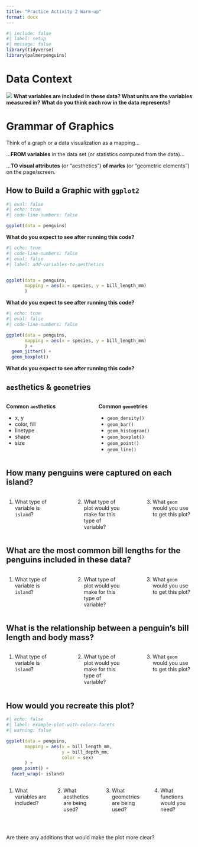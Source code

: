 ```yaml
---
title: "Practice Activity 2 Warm-up"
format: docx
---
```


```r
#| include: false
#| label: setup
#| message: false
library(tidyverse)
library(palmerpenguins)
```

# Data Context

![](images/penguins-docs.png){fig-alt="A screenshot of the R documentation page for the penguins dataset. The documentation page describes the context of the data (body measurements of penguins from the Palmer Archipeligo of Antarctica), the variables included in the data (species, island, bill_length_mm, etc.), and the units for each variable."}
**What variables are included in these data? What units are the variables measured in? What do you think each row in the data represents?**

\pagebreak

# Grammar of Graphics

Think of a graph or a data visualization as a mapping...

...**FROM variables** in the data set (or statistics computed from the data)...

...**TO visual attributes** (or "aesthetics") **of marks** (or "geometric elements") on the page/screen.

## How to Build a Graphic with `ggplot2`

```r
#| eval: false
#| echo: true
#| code-line-numbers: false

ggplot(data = penguins)
```

**What do you expect to see after running this code?**

\vspace{2cm}

```r
#| echo: true
#| code-line-numbers: false
#| eval: false
#| label: add-variables-to-aesthetics


ggplot(data = penguins, 
       mapping = aes(x = species, y = bill_length_mm)
       )
```

**What do you expect to see after running this code?**

\vspace{2cm}

::: {.midi}
```r
#| echo: true
#| eval: false
#| code-line-numbers: false

ggplot(data = penguins, 
       mapping = aes(x = species, y = bill_length_mm)
       ) +
  geom_jitter() +
  geom_boxplot()
```
:::

**What do you expect to see after running this code?**

\vspace{2cm}
## `aes`thetics & `geom`etries

::: columns
::: {.column width="40%"}
**Common `aes`thetics**

+ x, y
+ color, fill
+ linetype
+ shape
+ size
:::

::: {.column width="5%"}
:::

::: {.column width="55%"}
**Common `geom`etries**

+ `geom_density()`
+ `geom_bar()`
+ `geom_histogram()`
+ `geom_boxplot()`
+ `geom_point()`
+ `geom_line()`
:::
:::


## How many penguins were captured on each island?

::: columns
::: {.column width="30%"}
1. What type of variable is `island`? 
:::

::: {.column width="3%"}
:::

::: {.column width="30%"}
2. What type of plot would you make for this type of variable?
:::

::: {.column width="3%"}
:::

::: {.column width="30%"}
3. What `geom` would you use to get this plot?
:::
:::

## What are the most common bill lengths for the penguins included in these data?

::: columns
::: {.column width="30%"}
1. What type of variable is `island`? 
:::

::: {.column width="3%"}
:::

::: {.column width="30%"}
2. What type of plot would you make for this type of variable?
:::

::: {.column width="3%"}
:::

::: {.column width="30%"}
3. What `geom` would you use to get this plot?
:::
:::

## What is the relationship between a penguin's bill length and body mass?

::: columns
::: {.column width="30%"}
1. What type of variable is `island`? 
:::

::: {.column width="3%"}
:::

::: {.column width="30%"}
2. What type of plot would you make for this type of variable?
:::

::: {.column width="3%"}
:::

::: {.column width="30%"}
3. What `geom` would you use to get this plot?
:::
:::

## How would you recreate this plot?

```r
#| echo: false
#| label: example-plot-with-colors-facets
#| warning: false

ggplot(data = penguins, 
       mapping = aes(x = bill_length_mm, 
                     y = bill_depth_mm, 
                     color = sex)
       ) + 
  geom_point() +
  facet_wrap(~ island)
```

::: columns
::: {.column width="25%"}
1. What variables are included? 
:::

::: {.column width="25%"}
2. What aesthetics are being used?
:::

::: {.column width="25%"}
3. What geometries are being used? 
:::

::: {.column width="25%"}
4. What functions would you need?
:::
:::

</br>

Are there any additions that would make the plot more clear?

